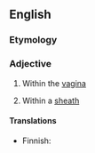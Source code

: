 ==English==

===Etymology===
{{prefix|intra|vaginal|lang=en}}

===Adjective===
{{en-adj|-}}

# Within the [[vagina]]
# {{context|botany|of some grasses|lang=en}} Within a [[sheath]]

====Translations====
{{trans-top|within the vagina}}
* Finnish: {{t|fi|emättimensisäinen}}
{{trans-mid}}
{{trans-bottom}}